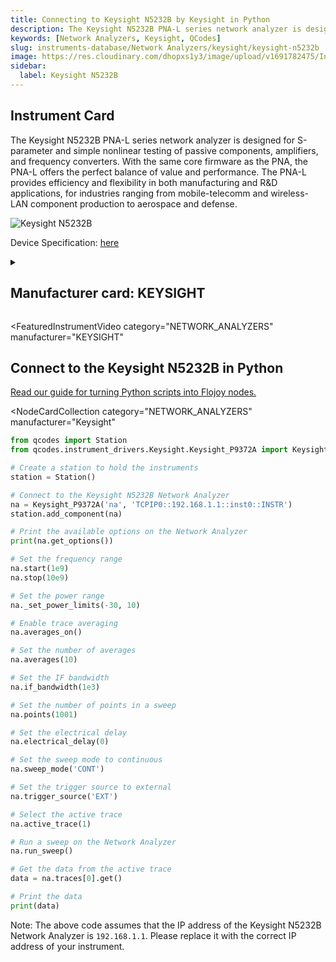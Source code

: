 ```yaml
---
title: Connecting to Keysight N5232B by Keysight in Python
description: The Keysight N5232B PNA-L series network analyzer is designed for S-parameter and simple nonlinear testing of passive components, amplifiers, and frequency converters. With the same core firmware as the PNA, the PNA-L offers the perfect balance of value and performance. The PNA-L provides efficiency and flexibility in both manufacturing and R&D applications, for industries ranging from mobile-telecomm and wireless-LAN component production to aerospace and defense.
keywords: [Network Analyzers, Keysight, QCodes]
slug: instruments-database/Network Analyzers/keysight/keysight-n5232b
image: https://res.cloudinary.com/dhopxs1y3/image/upload/v1691782475/Instruments/Network%20Analyzer/Keysight-N5232B/Keysight-N5232B.jpg
sidebar:
  label: Keysight N5232B
---
```



## Instrument Card

The Keysight N5232B PNA-L series network analyzer is designed for S-parameter and simple nonlinear testing of passive components, amplifiers, and frequency converters. With the same core firmware as the PNA, the PNA-L offers the perfect balance of value and performance. The PNA-L provides efficiency and flexibility in both manufacturing and R&D applications, for industries ranging from mobile-telecomm and wireless-LAN component production to aerospace and defense.

![Keysight N5232B](https://res.cloudinary.com/dhopxs1y3/image/upload/v1691782475/Instruments/Network%20Analyzer/Keysight-N5232B/Keysight-N5232B.jpg)

Device Specification: [here](https://www.keysight.com/us/en/assets/9018-04392/technical-specifications/9018-04392.pdf)

<details style={{ marginTop: "15px"}}>
<summary><h2 style={{display:'inline'}}>Manufacturer card: KEYSIGHT</h2></summary>

![KEYSIGHT](https://res.cloudinary.com/dhopxs1y3/image/upload/v1692125973/Instruments/Vendor%20Logos/Keysight.png)

Keysight Technologies, or Keysight, is an American company that manufactures electronics test and measurement equipment and software

- Headquarters: USA
- Yearly Revenue (millions, USD): 5420
- Vendor Website: [here](https://www.keysight.com/us/en/home.html)

</details>


<FeaturedInstrumentVideo
  category="NETWORK_ANALYZERS"
  manufacturer="KEYSIGHT"
></FeaturedInstrumentVideo>

## Connect to the Keysight N5232B in Python

[Read our guide for turning Python scripts into Flojoy nodes.](https://docs.flojoy.ai/contribution/blocks/custom-flojoy-block/)


<Tabs>
<TabItem value="Flojoy" label="Flojoy" className="flojoy-instrument-tabs">

<NodeCardCollection
  category="NETWORK_ANALYZERS"
  manufacturer="Keysight"
></NodeCardCollection>

</TabItem>
<TabItem value="QCodes" label="QCodes">

```python
from qcodes import Station
from qcodes.instrument_drivers.Keysight.Keysight_P9372A import Keysight_P9372A

# Create a station to hold the instruments
station = Station()

# Connect to the Keysight N5232B Network Analyzer
na = Keysight_P9372A('na', 'TCPIP0::192.168.1.1::inst0::INSTR')
station.add_component(na)

# Print the available options on the Network Analyzer
print(na.get_options())

# Set the frequency range
na.start(1e9)
na.stop(10e9)

# Set the power range
na._set_power_limits(-30, 10)

# Enable trace averaging
na.averages_on()

# Set the number of averages
na.averages(10)

# Set the IF bandwidth
na.if_bandwidth(1e3)

# Set the number of points in a sweep
na.points(1001)

# Set the electrical delay
na.electrical_delay(0)

# Set the sweep mode to continuous
na.sweep_mode('CONT')

# Set the trigger source to external
na.trigger_source('EXT')

# Select the active trace
na.active_trace(1)

# Run a sweep on the Network Analyzer
na.run_sweep()

# Get the data from the active trace
data = na.traces[0].get()

# Print the data
print(data)
```

Note: The above code assumes that the IP address of the Keysight N5232B Network Analyzer is `192.168.1.1`. Please replace it with the correct IP address of your instrument.

</TabItem>
</Tabs>

